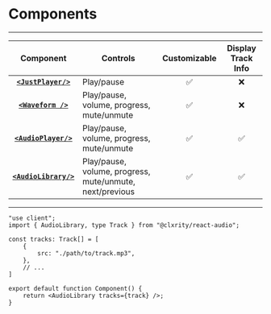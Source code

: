 
# Components <ComponentIcon />

---

| Component                              | Controls                                                 | Customizable | Display Track Info |
| :--------------------------------------: | -------------------------------------------------------- | :----------: | :----------------: |
| [**`<JustPlayer/>`**](/components/just-player)     | Play/pause                                               |      ✅      |         ❌         |
| [**`<Waveform />`**](/components/waveform)        | Play/pause, volume, progress, mute/unmute                |      ✅      |         ❌         |
| [**`<AudioPlayer/>`**](/components/audio-player)   | Play/pause, volume, progress, mute/unmute                |      ✅      |         ✅         |
| [**`<AudioLibrary/>`**](/comoonents/audio-library) | Play/pause, volume, progress, mute/unmute, next/previous |      ✅      |         ✅         |

---

```tsx
"use client";
import { AudioLibrary, type Track } from "@clxrity/react-audio";

const tracks: Track[] = [
    {
        src: "./path/to/track.mp3",
    },
    // ...
]

export default function Component() {
    return <AudioLibrary tracks={track} />;
}
```

